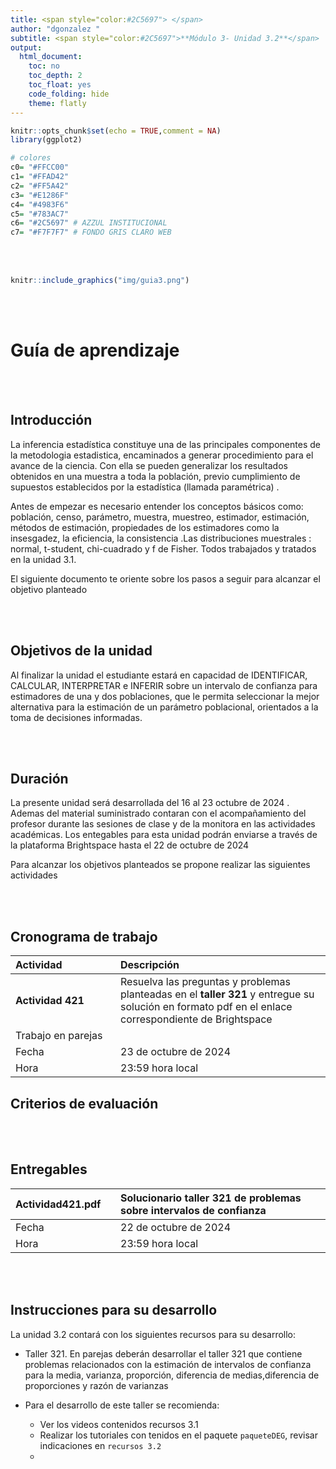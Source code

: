 ```yaml
---
title: <span style="color:#2C5697"> </span>  
author: "dgonzalez "
subtitle: <span style="color:#2C5697">**Módulo 3- Unidad 3.2**</span> 
output:
  html_document:
    toc: no
    toc_depth: 2
    toc_float: yes
    code_folding: hide
    theme: flatly
---
```




```r
knitr::opts_chunk$set(echo = TRUE,comment = NA)
library(ggplot2)

# colores
c0= "#FFCC00"
c1= "#FFAD42"
c2= "#FF5A42"
c3= "#E1286F"
c4= "#4983F6"
c5= "#783AC7"
c6= "#2C5697" # AZZUL INSTITUCIONAL
c7= "#F7F7F7" # FONDO GRIS CLARO WEB
```

<br/><br/>



```r
knitr::include_graphics("img/guia3.png")
```
<br/><br/>


# **Guía de aprendizaje**

<br/><br/>

## **Introducción**

La inferencia estadística constituye una de las principales componentes de la metodologia estadistica, encaminados a generar procedimiento para el avance de la ciencia. Con ella se pueden generalizar los
resultados obtenidos en una muestra a toda la población, previo cumplimiento de supuestos establecidos por la estadística (llamada paramétrica) .

Antes de empezar es necesario entender los conceptos básicos como: población, censo, parámetro, muestra, muestreo, estimador, estimación, métodos de estimación, propiedades de los estimadores como la insesgadez, la eficiencia, la consistencia .Las distribuciones muestrales : normal, t-student, chi-cuadrado y f de Fisher. Todos trabajados y tratados en la unidad 3.1.

El siguiente documento te  oriente sobre los pasos a seguir para alcanzar el objetivo planteado

<br/><br/>

## **Objetivos de la unidad**

Al finalizar la unidad el estudiante estará en capacidad de IDENTIFICAR, CALCULAR, INTERPRETAR e INFERIR sobre un intervalo de confianza para estimadores de una y dos poblaciones,
que le permita seleccionar la mejor alternativa para la estimación de un parámetro poblacional, orientados a la toma de decisiones  informadas.

<br/><br/>



## **Duración**

La presente  unidad será desarrollada del 16 al 23  octubre de 2024 . Ademas del material suministrado  contaran con el acompañamiento del profesor durante las sesiones de clase  y de la monitora en las actividades académicas. Los entegables para esta unidad podrán enviarse a través de la plataforma Brightspace hasta el  22 de octubre de 2024 

Para alcanzar los objetivos planteados se propone realizar las siguientes actividades

<br/><br/>

## **Cronograma de trabajo**


|Actividad      | Descripción                    | https://github.com/dgonxalex80
|:--------------|:-----------------------------  |
|**Actividad 421**    |Resuelva las preguntas y problemas planteadas en  el  **taller 321** y entregue su solución  en formato  pdf en el enlace correspondiente de  Brightspace|
|Trabajo en parejas |  |
|Fecha          | 23 de octubre de 2024 |
|Hora           | 23:59 hora local       |




## **Criterios de evaluación**


<br/><br/>

## **Entregables** 

| Actividad421.pdf | Solucionario **taller 321** de problemas sobre intervalos de confianza| 
|:--------------|:-----------------------------|
|Fecha          | 22 de octubre de 2024 |
|Hora           | 23:59 hora local       |


<br/><br/>

## **Instrucciones para su desarrollo**

La unidad 3.2 contará con los siguientes recursos para su desarrollo:

* Taller 321.  En parejas deberán desarrollar el taller 321 que contiene problemas relacionados con la estimación de intervalos de confianza para la media, varianza, proporción, diferencia de medias,diferencia de proporciones y razón de varianzas


* Para el desarrollo de este taller se recomienda: 

  * Ver los videos contenidos recursos 3.1
  * Realizar los tutoriales con tenidos en el paquete `paqueteDEG`, revisar indicaciones en `recursos 3.2`
  *    























